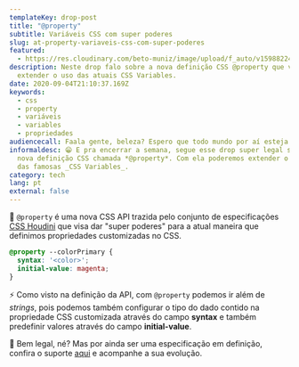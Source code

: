 ```yaml
---
templateKey: drop-post
title: "@property"
subtitle: Variáveis CSS com super poderes
slug: at-property-variaveis-css-com-super-poderes
featured:
  - https://res.cloudinary.com/beto-muniz/image/upload/f_auto/v1598822450/Text_Image_wyx6s0.jpg
description: Neste drop falo sobre a nova definição CSS @property que visa
  extender o uso das atuais CSS Variables.
date: 2020-09-04T21:10:37.169Z
keywords:
  - css
  - property
  - variáveis
  - variables
  - propriedades
audiencecall: Faala gente, beleza? Espero que todo mundo por aí esteja bem 😷
informaldesc: 😁 E pra encerrar a semana, segue esse drop super legal sobre uma
  nova definição CSS chamada *@property*. Com ela poderemos extender o atual uso
  das famosas _CSS Variables_.
category: tech
lang: pt
external: false
---
```


<Drop>

📣 `@property` é uma nova CSS API trazida pelo conjunto de especificações [CSS Houdini](https://betomuniz.com/drops/js-in-css-houdini) que visa dar "super poderes" para a atual maneira que definimos propriedades customizadas no CSS.

```css
@property --colorPrimary {
  syntax: '<color>';
  initial-value: magenta;
}
```

⚡️ Como visto na definição da API, com `@property` podemos ir além de *strings*, pois podemos também configurar o tipo do dado contido na propriedade CSS customizada através do campo **syntax** e também predefinir valores através do campo  **initial-value**.

🎩 Bem legal, né? Mas por ainda ser uma especificação em definição, confira o suporte [aqui](https://caniuse.com/#search=property) e acompanhe a sua evolução.

</Drop>